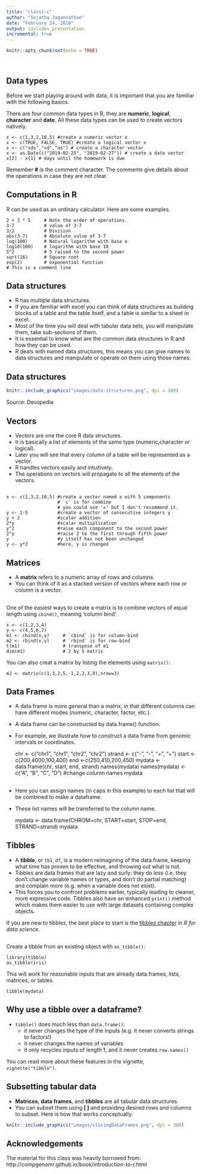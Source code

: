 ```yaml
---
title: "class1-c"
author: "Sujatha Jagannathan"
date: "February 24, 2020"
output: ioslides_presentation
incremental: true
---
```


```r
knitr::opts_chunk$set(echo = TRUE)
```
<br/>  

## Data types
Before we start playing around with data, it is important that you are familiar with the following basics.

There are four common data types in R, they are **numeric**, **logical**, **character** and **date**. All these data types can be used to create vectors natively.

    x <- c(1,3,2,10,5) #create a numeric vector x
    x <- c(TRUE, FALSE, TRUE) #create a logical vector x
    x <- c("sds","sd","as") # create a character vector
    x <- as.Date(c("2019-02-25", "2019-02-27")) # create a date vector
    x[2] - x[1] # days until the homework is due 

Remember **#** is the comment character. The comments give details about the operations in case they are not clear.

## Computations in R
R can be used as an ordinary calculator. Here are some examples.  

    2 + 3 * 5     # Note the order of operations.
    3-7           # value of 3-7
    3/2           # Division
    abs(3-7)      # Absolute value of 3-7
    log(100)      # Natural logarithm with base e
    log10(100)    # logarithm with base 10
    5^2           # 5 raised to the second power
    sqrt(16)      # Square root
    exp(2)        # exponential function
    # This is a comment line

## Data structures
- R has multiple data structures. 
- If you are familiar with excel you can think of data structures as building blocks of a table and the table itself, and a table is similar to a sheet in excel. 
- Most of the time you will deal with tabular data sets, you will manipulate them, take sub-sections of them. 
- It is essential to know what are the common data structures in R and how they can be used. 
- R deals with named data structures, this means you can give names to data structures and manipulate or operate on them using those names.

## Data structures

```r
knitr::include_graphics("images/data-structures.png", dpi = 300)
```

Source: Devopedia


## Vectors
- Vectors are one the core R data structures. 
- It is basically a list of elements of the same type (numeric,character or logical). 
- Later you will see that every column of a table will be represented as a vector. 
- R handles vectors easily and intuitively. 
- The operations on vectors will propagate to all the elements of the vectors.

## 
    x <- c(1,3,2,10,5) #create a vector named x with 5 components
                       # `c` is for combine
                       # you could use '=' but I don't recommend it.
    y <- 1:5           #create a vector of consecutive integers y
    y + 2              #scalar addition
    2*y                #scalar multiplication
    y^2                #raise each component to the second power
    2^y                #raise 2 to the first through fifth power
    y                  #y itself has not been unchanged
    y <- y*2           #here, y is changed

## Matrices
- A __matrix__ refers to a numeric array of rows and columns. 
- You can think of it as a stacked version of vectors where each row or column is a vector. 

##
One of the easiest ways to create a matrix is to combine vectors of equal length using `cbind()`, meaning 'column bind'.

    x <- c(1,2,3,4)      
    y <- c(4,5,6,7)
    m1 <- cbind(x,y)     # `cbind` is for column-bind
    m2 <- rbind(x,y)     # `rbind` is for row-bind
    t(m1)                # transpose of m1
    dim(m1)              # 2 by 5 matrix

You can also creat a matrix by listing the elements using `matrix()`:

    m2 <- matrix(c(1,3,2,5,-1,2,2,3,9),nrow=3)

## Data Frames
- A data frame is more general than a matrix, in that different columns can have different modes (numeric, character, factor, etc.). 
- A data frame can be constructed by data.frame() function. 
- For example, we illustrate how to construct a data frame from genomic intervals or coordinates.

    chr <- c("chr1", "chr1", "chr2", "chr2")
    strand <- c("-", "-", "+", "+")
    start <- c(200,4000,100,400)
    end <-c(250,410,200,450)
    mydata <- data.frame(chr, start, end, strand)
    names(mydata)
    names(mydata) <- c("A", "B", "C", "D") #change column names
    mydata 

## 
- Here you can assign names  (in caps in this example) to each list that will be combined to make a dataframe. 
- These list names will be transferred to the column name.

    mydata <- data.frame(CHROM=chr,
                     START=start,
                     STOP=end,
                     STRAND=strand)
    mydata


## Tibbles

- A __tibble__, or `tbl_df`, is a modern reimagining of the data.frame, keeping what time has proven to be effective, and throwing out what is not. 
- Tibbles are data.frames that are lazy and surly: they do less (i.e. they don't change variable names or types, and don't do partial matching) and complain more (e.g. when a variable does not exist). 
- This forces you to confront problems earlier, typically leading to cleaner, more expressive code. Tibbles also have an enhanced `print()` method which makes them easier to use with large datasets containing complex objects.

If you are new to tibbles, the best place to start is the [tibbles chapter](http://r4ds.had.co.nz/tibbles.html) in *R for data science*.

##

Create a tibble from an existing object with `as_tibble()`:

    library(tibble)
    as_tibble(iris)

This will work for reasonable inputs that are already data.frames, lists, matrices, or tables.

    tibble(mydata)

## Why use a tibble over a dataframe?

- `tibble()` does much less than `data.frame()`: 
    - it never changes the type of the inputs (e.g. it never converts strings to factors!)
    - it never changes the names of variables
    - it only recycles inputs of length 1, and it never creates `row.names()`

You can read more about these features in the vignette, `vignette("tibble")`.

## Subsetting tabular data

- __Matrices__, __data frames__, and __tibbles__ are all tabular data structures. 
- You can subset them using **[ ]** and providing desired rows and columns to subset. Here is how that works conceptually:

```r
knitr::include_graphics("images/slicingDataFrames.png", dpi = 300)
```


## Acknowledgements

The material for this class was heavily borrowed from: http://compgenomr.github.io/book/introduction-to-r.html